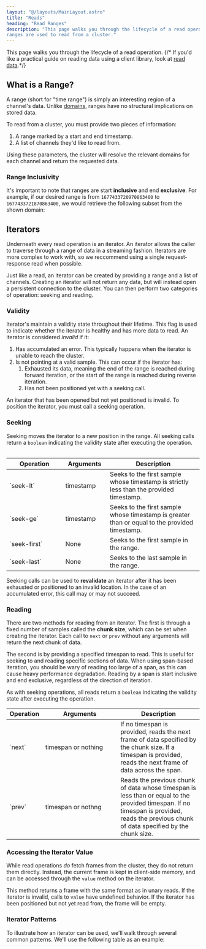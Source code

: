 ```yaml
---
layout: "@/layouts/MainLayout.astro"
title: "Reads"
heading: "Read Ranges"
description: "This page walks you through the lifecycle of a read operation, and how
ranges are used to read from a cluster."
---
```



This page walks you through the lifecycle of a read operation.
{/* If you'd like a practical
guide on reading data using a client library, look at [read data](/analyze/read-data).*/}

## What is a Range?

A range (short for "time range") is simply an interesting region of a channel's data. Unlike
[domains](write-domains), ranges have no structural implications on stored data.

To read from a cluster, you must provide two pieces of information:

1. A range marked by a start and end timestamp.
2. A list of channels they'd like to read from.

Using these parameters, the cluster will resolve the relevant domains for each channel and
return the requested data.

### Range Inclusivity

It's important to note that ranges are start **inclusive** and end **exclusive**. For
example, if our desired range is from `1677433720970863400` to `1677433721870863400`, we
would retrieve the following subset from the shown domain:

<Table
  client:only="react"
  columns={[
    { key: "time" },
    { key: "my-precise-tc" },
    { key: "strain-gauge-01" },
    { key: "pressure-transducer-05" }
  ]}
  highlights={[
    {
      key: "one",
      columns: [
        "time",
        "my-precise-tc",
        "strain-gauge-01",
        "pressure-transducer-05"
      ],
      color: "var(--pluto-primary-z)",
      rows: { lower: 1, upper: 4 }
    }
  ]}
  data={[
    {
      time: 1677433720770863800,
      "my-precise-tc": 19.2,
      "strain-gauge-01": 350.78,
      "pressure-transducer-05": 19.22
    },
    {
      time: 1677433720970863400,
      "my-precise-tc": 19.2,
      "strain-gauge-01": 350.78,
      "pressure-transducer-05": 19.22
    },
    {
      time: 1677433721270868900,
      "my-precise-tc": 19.2,
      "strain-gauge-01": 350.78,
      "pressure-transducer-05": 19.22
    },
    {
      time: 1677433721470863800,
      "my-precise-tc": 19.2,
      "strain-gauge-01": 350.78,
      "pressure-transducer-05": 19.22
    },
    {
      time: 1677433721870863400,
      "my-precise-tc": 19.2,
      "strain-gauge-01": 350.78,
      "pressure-transducer-05": 19.22
    }
  ]}
/>

## Iterators

Underneath every read operation is an iterator. An iterator allows the caller to traverse
through a range of data in a streaming fashion. Iterators are more complex to work with,
so we reccommend using a single request-response read when possible.

Just like a read, an iterator can be created by providing a range and a list of channels.
Creating an iterator will not return any data, but will instead open a persistent connection
to the cluster. You can then perform two categories of operation: seeking and reading.

### Validity

Iterator's maintain a validity state throughout their lifetime. This flag is used to
indicate whether the iterator is healthy and has more data to read. An iterator is
considered _invalid_ if it:

1. Has accumulated an error. This typically happens when the iterator is unable to reach
   the cluster.
2. Is not pointing at a valid sample. This can occur if the iterator has:
   1. Exhausted its data, meaning the end of the range is reached during forward iteration,
      or the start of the range is reached during reverse iteration.
   2. Has not been positioned yet with a seeking call.

An iterator that has been opened but not yet positioned is invalid. To position the iterator,
you must call a seeking operation.

### Seeking

Seeking moves the iterator to a new position in the range. All seeking calls return a
`boolean` indicating the validity state after executing the operation.

<table>
  <thead>
    <tr>
      <th style="width: 130px;">Operation</th>
      <th style="width: 100px;">Arguments</th>
      <th>Description</th>
    </tr>
  </thead>
  <tbody>
    <tr>
      <td>`seek-lt`</td>
      <td>timestamp</td>
      <td>
        Seeks to the first sample whose timestamp is strictly less than the
        provided timestamp.
      </td>
    </tr>
    <tr>
      <td>`seek-ge`</td>
      <td>timestamp</td>
      <td>
        Seeks to the first sample whose timestamp is greater than or equal to
        the provided timestamp.
      </td>
    </tr>
    <tr>
      <td>`seek-first`</td>
      <td>None</td>
      <td>
        Seeks to the first sample in the range.
      </td>
    </tr>
    <tr>
      <td>`seek-last`</td>
      <td>None</td>
      <td>
        Seeks to the last sample in the range.
      </td>
    </tr>
  </tbody>
</table>

Seeking calls can be used to **revalidate** an iterator after it has been exhausted or
positioned to an invalid location. In the case of an accumulated error, this call may or
may not succeed.

### Reading

There are two methods for reading from an iterator. The first is through a fixed number
of samples called the **chunk size**, which can be set when creating the iterator. Each
call to `next` or `prev` without any arguments will return the next chunk of data.

The second is by providing a specified timespan to read. This is useful for seeking to and
reading specific sections of data. When using span-based iteration, you should be wary
of reading too large of a span, as this can cause heavy performance degradation. Reading
by a span is start inclusive and end exclusive, regardless of the direction of iteration.

As with seeking operations, all reads return a `boolean` indicating the validity state
after executing the operation.

<table>
  <thead>
    <tr>
      <th>Operation</th>
      <th style="width: 180px;">Arguments</th>
      <th>Description</th>
    </tr>
  </thead>
  <tbody>
    <tr>
      <td>`next`</td>
      <td>timespan or nothing</td>
      <td>
        If no timespan is provided, reads the next frame of data specified by
        the chunk size. If a timespan is provided, reads the next frame of data
        across the span.
      </td>
    </tr>
    <tr>
      <td>`prev`</td>
      <td>timespan or nothng</td>
      <td>
        Reads the previous chunk of data whose timespan is less than or equal to
        the provided timespan. If no timespan is provided, reads the previous
        chunk of data specified by the chunk size.
      </td>
    </tr>
  </tbody>
</table>

### Accessing the Iterator Value

While read operations _do_ fetch frames from the cluster, they do not return them directly.
Instead, the current frame is kept in client-side memory, and can be accessed through the
`value` method on the iterator.

This method returns a frame with the same format as in unary reads. If the iterator is
invalid, calls to `value` have undefined behavior. If the iterator has been positioned
but not yet read from, the frame will be empty.

### Iterator Patterns

To illustrate how an iterator can be used, we'll walk through several common patterns.
We'll use the following table as an example:

